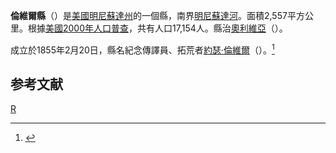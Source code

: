 {{noteTA
|T=zh-hans:伦维尔县 (明尼苏达州);zh-hk:倫維爾縣 (明尼蘇達州);zh-tw:倫維爾郡 (明尼蘇達州);
}}
{{Otheruses|倫維爾縣|subject=美國明尼蘇達州的一個縣|other=同名的縣}}

<!-- note that Map image is generated automatically: Map of STATE highlighting COUNTY.svg. -->
{{Infobox U.S. County
| county = 倫維爾縣
| state = 明尼蘇達州
| en county = Renville County
| en state = Minnesota
| seal =               <!--image of county seal -->
| founded year = [[1855|1855]] [http://www.house.leg.state.mn.us/hinfo/govseries/No33.htm]     <!-- if you include a reference, the year's wikilink won't work so add the [[|]] to the year -->
| founded date = February 20      <!-- optional, syntax is: February 1 -->
| seat wl = Olivia           <!-- county seat; the WikiLink is created for you: "City" results in "[[City,_State|City]]" -->
| largest city wl = Olivia   <!-- largest city; the WikiLink is created for you: "City" results in "[[City,_State|City]]" -->
| area mi = 987
| area km = 2,557
| area land mi = 983
| area land km = 2,546
| area water mi = 4
| area water km = 11
| area percentage = 0.44%
| census yr = 2000
| pop = 17,154
| density mi = 18
| density km = 7
| time zone = Central
| UTC offset = -6
| DST offset = -5
| footnotes = 
| web = www.co.renville.mn.us
| named for = [[Joseph_Renville|Joseph Renville]], an early settler in Minnesota.
}}
'''倫維爾縣'''（{{lang-en|Renville County}}）是[[美國|美國]][[明尼蘇達州|明尼蘇達州]]的一個縣，南界[[明尼蘇達河|明尼蘇達河]]。面積2,557平方公里。根據[[美國2000年人口普查|美國2000年人口普查]]，共有人口17,154人。縣治[[奧利維亞_(明尼蘇達州)|奧利維亞]]（{{lang|en|Olivia}}）。
	
成立於1855年2月20日，縣名紀念傳譯員、拓荒者[[約瑟·倫維爾|約瑟·倫維爾]]（{{lang|en|Joseph Renville}}）。<ref>{{Cite web |url=http://www.house.leg.state.mn.us/hinfo/govseries/No33.htm |title=存档副本 |access-date=2007-03-22 |archive-url=https://web.archive.org/web/20120920003621/http://www.house.leg.state.mn.us/hinfo/govseries/No33.htm |archive-date=2012-09-20 |dead-url=yes }}</ref>

==参考文献==
<div class="references-small">
<references />
</div>
[[Category:明尼苏达州行政区划|R]]